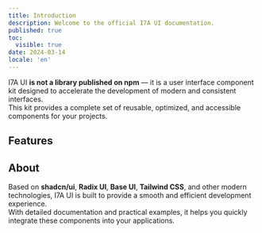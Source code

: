 ```yaml
---
title: Introduction
description: Welcome to the official I7A UI documentation.
published: true
toc:
  visible: true
date: 2024-03-14
locale: 'en'
---
```


I7A UI **is not a library published on npm** — it is a user interface component kit designed to accelerate the development of modern and consistent interfaces.  
This kit provides a complete set of reusable, optimized, and accessible components for your projects.

## Features

<Features />

## About

Based on **shadcn/ui**, **Radix UI**, **Base UI**, **Tailwind CSS**, and other modern technologies, I7A UI is built to provide a smooth and efficient development experience.  
With detailed documentation and practical examples, it helps you quickly integrate these components into your applications.

